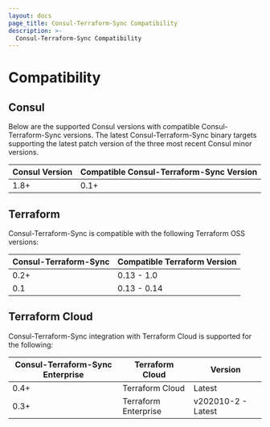 ```yaml
---
layout: docs
page_title: Consul-Terraform-Sync Compatibility
description: >-
  Consul-Terraform-Sync Compatibility
---
```


# Compatibility

## Consul

Below are the supported Consul versions with compatible Consul-Terraform-Sync versions. The latest Consul-Terraform-Sync binary targets supporting the latest patch version of the three most recent Consul minor versions.

| Consul Version               | Compatible Consul-Terraform-Sync Version |
| ---------------------------- | ---------------------------------------- |
| 1.8+                         | 0.1+                                     |

## Terraform

Consul-Terraform-Sync is compatible with the following Terraform OSS versions:

| Consul-Terraform-Sync | Compatible Terraform Version |
| --------------------- | ---------------------------- |
| 0.2+                  | 0.13 - 1.0                   |
| 0.1                   | 0.13 - 0.14                  |

## Terraform Cloud

Consul-Terraform-Sync integration with Terraform Cloud is supported for the following:

| Consul-Terraform-Sync Enterprise | Terraform Cloud            | Version            |
| -------------------------------- | -------------------------- | ------------------ |
| 0.4+                             | Terraform Cloud            | Latest             |
| 0.3+                             | Terraform Enterprise       | v202010-2 - Latest |
